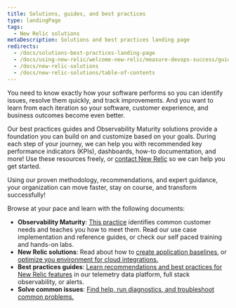 ```yaml
---
title: Solutions, guides, and best practices
type: landingPage
tags:
  - New Relic solutions
metaDescription: Solutions and best practices landing page
redirects:
  - /docs/solutions-best-practices-landing-page
  - /docs/using-new-relic/welcome-new-relic/measure-devops-success/guide-measuring-devops-success
  - /docs/new-relic-solutions
  - /docs/new-relic-solutions/table-of-contents
---
```


You need to know exactly how your software performs so you can identify issues, resolve them quickly, and track improvements. And you want to learn from each iteration so your software, customer experience, and business outcomes become even better. 

Our best practices guides and Observability Maturity solutions provide a foundation you can build on and customize based on your goals. During each step of your journey, we can help you with recommended key performance indicators (KPIs), dashboards, how-to documentation, and more! Use these resources freely, or [contact New Relic](https://newrelic.com/contact-sales) so we can help you get started.

Using our proven methodology, recommendations, and expert guidance, your organization can move faster, stay on course, and transform successfully!

Browse at your pace and learn with the following documents:

* **Observability Maturity**: [This practice](/docs/new-relic-solutions/observability-maturity/introduction) identifies common customer needs and teaches you how to meet them. Read our use case implementation and reference guides, or check our self paced training and hands-on labs.
* **New Relic solutions**: Read about how to [create application baselines](/docs/new-relic-solutions/new-relic-solutions/create-application-baselines), or [optimize you environment for cloud integrations.](/docs/new-relic-solutions/new-relic-solutions/optimize-cloud-architecture-spend-continuously-improve-your-modern-cloud-environment)
* **Best practices guides**: [Learn recommendations and best practices for New Relic features](/docs/new-relic-solutions/best-practices-guides) in our telemetry data platform, full stack observability, or alerts.
* **Solve common issues**: [Find help, run diagnostics, and troubleshoot common problems.](/docs/new-relic-solutions/solve-common-issues/find-help-use-support-portal)
